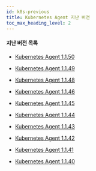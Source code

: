 ```yaml
---
id: k8s-previous
title: Kubernetes Agent 지난 버전
toc_max_heading_level: 2
---
```



#### 지난 버전 목록

* [Kubernetes Agent 1.1.50](k8s-1.1.50)

* [Kubernetes Agent 1.1.49](k8s-1.1.49)

* [Kubernetes Agent 1.1.48](k8s-1.1.48)

* [Kubernetes Agent 1.1.46](k8s-1.1.46)

* [Kubernetes Agent 1.1.45](k8s-1.1.45)

* [Kubernetes Agent 1.1.44](k8s-1.1.44)

* [Kubernetes Agent 1.1.43](k8s-1.1.43)

* [Kubernetes Agent 1.1.42](k8s-1.1.42)

* [Kubernetes Agent 1.1.41](k8s-1.1.41)

* [Kubernetes Agent 1.1.40](k8s-1.1.40)